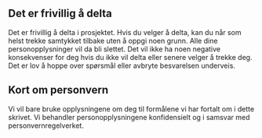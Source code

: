 
## Det er frivillig å delta

Det er frivillig å delta i prosjektet. Hvis du velger å delta, kan du når som helst trekke samtykket tilbake uten å oppgi noen grunn. Alle dine personopplysninger vil da bli slettet. Det vil ikke ha noen negative konsekvenser for deg hvis du ikke vil delta eller senere velger å trekke deg. Det er lov å hoppe over spørsmål eller avbryte besvarelsen underveis.

## Kort om personvern

Vi vil bare bruke opplysningene om deg til formålene vi har fortalt om i dette skrivet. Vi behandler personopplysningene konfidensielt og i samsvar med personvernregelverket. 
